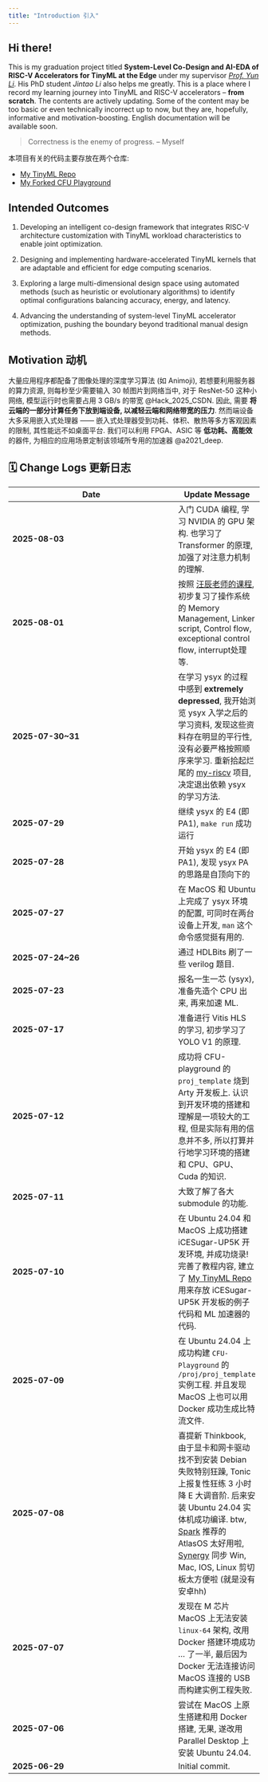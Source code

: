 ```yaml
---
title: "Introduction 引入"
---
```


## Hi there!

This is my graduation project titled **System-Level Co-Design and AI-EDA of RISC-V Accelerators for TinyML at the Edge** under my supervisor [*Prof. Yun Li*](https://scholar.google.com/citations?user=1NT1jFMAAAAJ&hl=en). His PhD student *Jintao Li* also helps me greatly. This is a place where I record my learning journey into TinyML and RISC-V accelerators -- **from scratch**. The contents are actively updating. Some of the content may be too basic or even technically incorrect up to now, but they are, hopefully, informative and motivation-boosting. English documentation will be available soon.

> Correctness is the enemy of progress. -- Myself

本项目有关的代码主要存放在两个仓库:

- [My TinyML Repo](https://github.com/Marcobisky/TinyML)
- [My Forked CFU Playground](https://github.com/Marcobisky/CFU-Playground)

## Intended Outcomes

1. Developing an intelligent co-design framework that integrates RISC-V architecture customization with TinyML workload characteristics to enable joint optimization.

2. Designing and implementing hardware-accelerated TinyML kernels that are adaptable and efficient for edge computing scenarios.

3. Exploring a large multi-dimensional design space using automated methods (such as heuristic or evolutionary algorithms) to identify optimal configurations balancing accuracy, energy, and latency.

4. Advancing the understanding of system-level TinyML accelerator optimization, pushing the boundary beyond traditional manual design methods.



## Motivation 动机

大量应用程序都配备了图像处理的深度学习算法 (如 Animoji), 若想要利用服务器的算力资源, 则每秒至少需要输入 $30$ 帧图片到网络当中, 对于 ResNet-50 这种小网络, 模型运行时也需要占用 $3\text{ GB/s}$ 的带宽 @Hack_2025_CSDN. 因此, 需要 **将云端的一部分计算任务下放到端设备, 以减轻云端和网络带宽的压力**. 然而端设备大多采用嵌入式处理器 —— 嵌入式处理器受到功耗、体积、散热等多方客观因素的限制, 其性能远不如桌面平台. 我们可以利用 FPGA、ASIC 等 **低功耗、高能效** 的器件, 为相应的应用场景定制该领域所专用的加速器 @a2021_deep.

## 🗓️ Change Logs 更新日志

::: {.tbl tbl-colwidths="[15, 85]"}

| Date         | Update Message |
|----------------------------|----------|
| **2025-08-03** | 入门 CUDA 编程, 学习 NVIDIA 的 GPU 架构. 也学习了 Transformer 的原理, 加强了对注意力机制的理解. |
| **2025-08-01** | 按照 [汪辰老师的课程](https://www.bilibili.com/video/BV1Q5411w7z5?spm_id_from=333.788.videopod.episodes&vd_source=42579e22289b6144ba0b2bdcf99834e3&p=21), 初步复习了操作系统的 Memory Management, Linker script, Control flow, exceptional control flow, interrupt处理等. |
| **2025-07-30~31** | 在学习 ysyx 的过程中感到 **extremely depressed**, 我开始浏览 ysyx 入学之后的学习资料, 发现这些资料存在明显的平行性, 没有必要严格按照顺序来学习. 重新拾起烂尾的 [my-riscv](https://github.com/Marcobisky/my-riscv) 项目, 决定退出依赖 ysyx 的学习方法. |
| **2025-07-29** | 继续 ysyx 的 E4 (即 PA1), `make run` 成功运行 |
| **2025-07-28** | 开始 ysyx 的 E4 (即 PA1), 发现 ysyx PA 的思路是自顶向下的 |
| **2025-07-27** | 在 MacOS 和 Ubuntu 上完成了 ysyx 环境的配置, 可同时在两台设备上开发, `man` 这个命令感觉挺有用的. |
| **2025-07-24~26** | 通过 HDLBits 刷了一些 verilog 题目. |
| **2025-07-23** | 报名一生一芯 (ysyx), 准备先造个 CPU 出来, 再来加速 ML. |
| **2025-07-17** | 准备进行 Vitis HLS 的学习, 初步学习了 YOLO V1 的原理. |
| **2025-07-12** | 成功将 CFU-playground 的 `proj_template` 烧到 Arty 开发板上. 认识到开发环境的搭建和理解是一项较大的工程, 但是实际有用的信息并不多, 所以打算并行地学习环境的搭建和 CPU、GPU、Cuda 的知识. |
| **2025-07-11** | 大致了解了各大 submodule 的功能. |
| **2025-07-10** | 在 Ubuntu 24.04 和 MacOS 上成功搭建 iCESugar-UP5K 开发环境, 并成功烧录! 完善了教程内容, 建立了 [My TinyML Repo](https://github.com/Marcobisky/TinyML) 用来存放 iCESugar-UP5K 开发板的例子代码和 ML 加速器的代码. |
| **2025-07-09** | 在 Ubuntu 24.04 上成功构建 `CFU-Playground` 的 `/proj/proj_template` 实例工程. 并且发现 MacOS 上也可以用 Docker 成功生成比特流文件. |
| **2025-07-08** | 喜提新 Thinkbook, 由于显卡和网卡驱动找不到安装 Debian 失败特别狂躁, Tonic 上报复性狂练 3 小时降 E 大调音阶. 后来安装 Ubuntu 24.04 实体机成功编译. btw, [Spark](https://xqark.github.io) 推荐的 AtlasOS 太好用啦, [Synergy](https://symless.com/synergy) 同步 Win, Mac, IOS, Linux 剪切板太方便啦 (就是没有安卓hh) |
| **2025-07-07** | 发现在 M 芯片 MacOS 上无法安装 `linux-64` 架构, 改用 Docker 搭建环境成功 ... 了一半, 最后因为 Docker 无法连接访问 MacOS 连接的 USB 而构建实例工程失败. |
| **2025-07-06** | 尝试在 MacOS 上原生搭建和用 Docker 搭建, 无果, 遂改用 Parallel Desktop 上安装 Ubuntu 24.04. |
| **2025-06-29** | Initial commit. |
:::




<!-- 
- **2025-06-29**: Initial commit.
- **2025-07-06**: 尝试在 MacOS 上原生搭建和用 Docker 搭建, 无果, 遂改用 Parallel Desktop 上安装 Ubuntu 24.04. 
- **2025-07-07**: 发现在 M 芯片 MacOS 上无法安装 `linux-64` 架构, 改用 Docker 搭建环境成功 ... 了一半, 最后因为 Docker 无法连接访问 MacOS 连接的 USB 而构建实例工程失败.
- **2025-07-08**: 喜提新 Thinkbook, 由于显卡和网卡驱动找不到安装 Debian 失败特别狂躁, Tonic 上报复性狂练 3 小时降 E 大调音阶. 后来安装 Ubuntu 24.04 实体机成功编译. btw, [Spark](https://xqark.github.io) 推荐的 AtlasOS 太好用啦, [Synergy](https://symless.com/synergy) 同步 Win, Mac, IOS, Linux 剪切板太方便啦 (就是没有安卓hh)
- **2025-07-09**: 在 Ubuntu 24.04 上成功构建 `CFU-Playground` 的 `/proj/proj_template` 实例工程. 并且发现 MacOS 上也可以用 Docker 成功生成比特流文件.
- **2025-07-10**: 在 Ubuntu 24.04 和 MacOS 上成功搭建 iCESugar-UP5K 开发环境, 并成功烧录! 完善了教程内容, 建立了 [My TinyML Repo](https://github.com/Marcobisky/TinyML) 用来存放 iCESugar-UP5K 开发板的例子代码和 ML 加速器的代码.
- **2025-07-11**: 大致了解了各大 submodule 的功能.
- **2025-07-12**: 成功将 CFU-playground 的 `proj_template` 烧到 Arty 开发板上. 认识到开发环境的搭建和理解是一项较大的工程, 但是实际有用的信息并不多, 所以打算并行地学习环境的搭建和 CPU、GPU、Cuda 的知识.
- **2025-07-17**: 准备进行 Vitis HLS 的学习, 初步学习了 YOLO V1 的原理. -->

